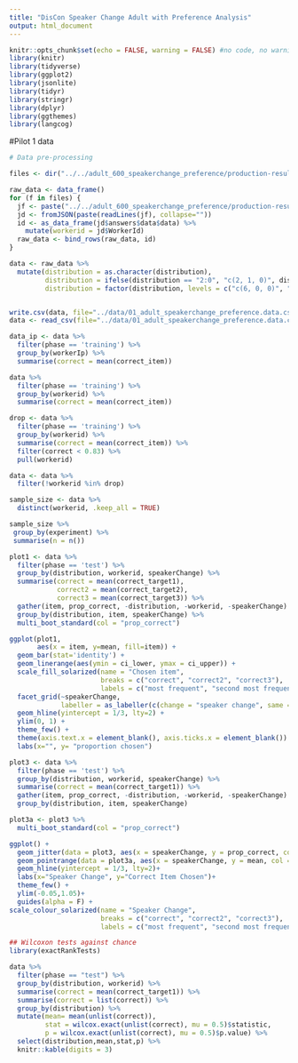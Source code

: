 ```yaml
---
title: "DisCon Speaker Change Adult with Preference Analysis"
output: html_document
---
```


```r
knitr::opts_chunk$set(echo = FALSE, warning = FALSE) #no code, no warning printed
library(knitr)
library(tidyverse)
library(ggplot2)
library(jsonlite)
library(tidyr)
library(stringr)
library(dplyr)
library(ggthemes)
library(langcog)
```

#Pilot 1 data
```r
# Data pre-processing

files <- dir("../../adult_600_speakerchange_preference/production-results/")

raw_data <- data_frame()
for (f in files) {
  jf <- paste("../../adult_600_speakerchange_preference/production-results/",f,sep="")
  jd <- fromJSON(paste(readLines(jf), collapse=""))
  id <- as_data_frame(jd$answers$data$data) %>%
    mutate(workerid = jd$WorkerId)
  raw_data <- bind_rows(raw_data, id)
}

data <- raw_data %>%
  mutate(distribution = as.character(distribution),
         distribution = ifelse(distribution == "2:0", "c(2, 1, 0)", distribution),
         distribution = factor(distribution, levels = c("c(6, 0, 0)", "c(4, 2, 0)", "c(2, 2, 2)", "c(3, 0, 0)", "c(1, 1, 1)", "c(2, 1, 0)")))


write.csv(data, file="../data/01_adult_speakerchange_preference.data.csv")
data <- read_csv(file="../data/01_adult_speakerchange_preference.data.csv")
```

```r
data_ip <- data %>%
  filter(phase == 'training') %>%
  group_by(workerIp) %>%
  summarise(correct = mean(correct_item))
```

```r
data %>%
  filter(phase == 'training') %>%
  group_by(workerid) %>%
  summarise(correct = mean(correct_item))

drop <- data %>%
  filter(phase == 'training') %>%
  group_by(workerid) %>%
  summarise(correct = mean(correct_item)) %>%
  filter(correct < 0.83) %>%
  pull(workerid)

data <- data %>%
  filter(!workerid %in% drop)
```
```r

sample_size <- data %>%
  distinct(workerid, .keep_all = TRUE)

sample_size %>%
 group_by(experiment) %>%
 summarise(n = n())
```


```r
plot1 <- data %>%
  filter(phase == 'test') %>%
  group_by(distribution, workerid, speakerChange) %>%
  summarise(correct = mean(correct_target1),
            correct2 = mean(correct_target2),
            correct3 = mean(correct_target3)) %>%
  gather(item, prop_correct, -distribution, -workerid, -speakerChange) %>%
  group_by(distribution, item, speakerChange) %>%
  multi_boot_standard(col = "prop_correct")

ggplot(plot1,
       aes(x = item, y=mean, fill=item)) +
  geom_bar(stat='identity') +
  geom_linerange(aes(ymin = ci_lower, ymax = ci_upper)) +
  scale_fill_solarized(name = "Chosen item",
                       breaks = c("correct", "correct2", "correct3"),
                       labels = c("most frequent", "second most frequent", "least frequent"))+
  facet_grid(~speakerChange, 
             labeller = as_labeller(c(change = "speaker change", same = "no change"))) +
  geom_hline(yintercept = 1/3, lty=2) +
  ylim(0, 1) +
  theme_few() +
  theme(axis.text.x = element_blank(), axis.ticks.x = element_blank()) +
  labs(x="", y= "proportion chosen")

plot3 <- data %>%
  filter(phase == 'test') %>%
  group_by(distribution, workerid, speakerChange) %>%
  summarise(correct = mean(correct_target1)) %>%
  gather(item, prop_correct, -distribution, -workerid, -speakerChange) %>%
  group_by(distribution, item, speakerChange) 

plot3a <- plot3 %>%
  multi_boot_standard(col = "prop_correct")

ggplot() +
  geom_jitter(data = plot3, aes(x = speakerChange, y = prop_correct, col = speakerChange, alpha = .2), width = .3,height = .025)+
  geom_pointrange(data = plot3a, aes(x = speakerChange, y = mean, col = speakerChange, ymin = ci_lower, ymax = ci_upper),size = .8)+
  geom_hline(yintercept = 1/3, lty=2)+
  labs(x="Speaker Change", y="Correct Item Chosen")+
  theme_few() +
  ylim(-0.05,1.05)+
  guides(alpha = F) +
scale_colour_solarized(name = "Speaker Change",
                       breaks = c("correct", "correct2", "correct3"),
                       labels = c("most frequent", "second most frequent", "least frequent"))


```
```r
## Wilcoxon tests against chance
library(exactRankTests)

data %>%
  filter(phase == "test") %>%
  group_by(distribution, workerid) %>%
  summarise(correct = mean(correct_target1)) %>%
  summarise(correct = list(correct)) %>%
  group_by(distribution) %>%
  mutate(mean= mean(unlist(correct)),
         stat = wilcox.exact(unlist(correct), mu = 0.5)$statistic,
         p = wilcox.exact(unlist(correct), mu = 0.5)$p.value) %>%
  select(distribution,mean,stat,p) %>%
  knitr::kable(digits = 3)
```
